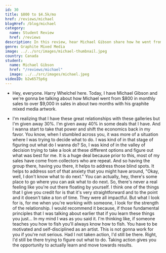 ```yaml
---
id: 30
title: $800 to $4.5k/mo
href: /reviews/michael
blogHref: /blog/michael
category:
  name: Student Review
  href: /reviews
description: In this review, hear Michael Gibson share how he went from $800/mo to over $9,000 in sales in less than two months with his graphite mixed media artwork.
genre: Graphite Mixed Media
image: ../../src/images/michael-thumbnail.jpeg
country: Canada
student:
  name: Michael Gibson
  href: "/reviews/michael"
  image: ../../src/images/michael.jpeg
videoID: b2w6575p6g
---
```


- Hey, everyone. Harry Whelchel here. Today, I have Michael Gibson and we're gonna be talking about how Michael went from $800 in monthly sales to over $9,000 in sales in about two months with his graphite mixed media artwork.

- I'm realizing that I have these great relationships with these galleries but I'm given away 30%. I'm given away 40% in some deals that I have. And I wanna start to take that power and shift the economics back in my favor. You know, when I stumbled across you, it was more of a situation where I was trying to decide what to do. I was kind of in that stage of figuring out what do I wanna do? So, I was kind of in the valley of decision trying to take a look at these different options and figure out what was best for me. It is a huge deal because prior to this, most of my sales have come from collectors who are repeat. And so having the group there, having you there, it helps to address those blind spots. It helps to address sort of that anxiety that you might have around, "Okay, well, I don't know what to do next." You can actually, hey, there's some place to go where you can ask what to do next. So, there's never a real feeling like you're out there floating by yourself. I think one of the things that I give you credit for is that it's very straightforward and to the point and it doesn't take a ton of time. They were all impactful. But what I look for is, for me when you're working with someone, I look for the strength of the relationship. I would recommend it because, if those fundamental principles that I was talking about earlier that if you learn these things you just... In my mind I was as you said it. I'm thinking like, if someone teaches you how to fish you'll always know how to fish. You have to be motivated and self-disciplined as an artist. This is not gonna work for you if you're not serious. Had I not taken action, I'd still be there. Right, I'd still be there trying to figure out what to do. Taking action gives you the opportunity to actually learn and move towards results.

